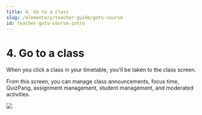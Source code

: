 ```yaml
---
title: 4. Go to a class
slug: /elementary/teacher-guide/goto-course
id: teacher-goto-course-intro
---
```



# 4. Go to a class

When you click a class in your timetable, you'll be taken to the class screen.

From this screen, you can manage class announcements, focus time, QuizPang, assignment management, student management, and moderated activities.

<Image src="/img/en/elementary/teacher/04-00.jpg" size="lg" />
